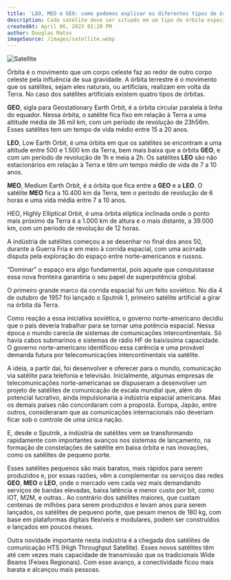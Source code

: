 ```yaml
---
title: 'LEO, MEO e GEO: como podemos explicar os diferentes tipos de órbita?'
description: Cada satélite deve ser situado em um tipo de órbita específico, a depender do tamanho e de sua utilidade.
createdAt: April 06, 2023 01:20 PM
author: Douglas Matos
imageSource: /images/satellite.webp
---
```

![Satellite](/images/satellite.webp)

Órbita é o movimento que um corpo celeste faz ao redor de outro corpo celeste pela influência de sua gravidade. A órbita terrestre é o movimento que os satélites, sejam eles naturais, ou artificiais, realizam em volta da Terra. No caso dos satélites artificiais existem quatro tipos de órbitas.

**GEO**, sigla para Geostationary Earth Orbit, é a órbita circular paralela à linha do equador. Nessa órbita, o satélite fica fixo em relação à Terra a uma altitude média de 36 mil km, com um período de revolução de 23h56m. Esses satélites tem um tempo de vida médio entre 15 a 20 anos.

**LEO**, Low Earth Orbit, é uma órbita em que os satélites se encontram a uma altitude entre 500 e 1.500 km da Terra, bem mais baixa que a órbita **GEO**, e com um período de revolução de 1h e meia a 2h. Os satélites **LEO** são não estacionários em relação à Terra e têm um tempo médio de vida de 7 a 10 anos.

**MEO**, Medium Earth Orbit, é a órbita que fica entre a **GEO** e a **LEO**. O satélite **MEO** fica a 10.400 km da Terra, tem o período de revolução de 6 horas e uma vida média entre 7 a 10 anos.

HEO, Highly Elliptical Orbit, é uma órbita elíptica inclinada onde o ponto mais próximo da Terra é a 1.000 km de altura e o mais distante, a 39.000 km, com um período de revolução de 12 horas.

A indústria de satélites começou a se desenhar no final dos anos 50, durante a Guerra Fria e em meio à corrida espacial, com uma acirrada disputa pela exploração do espaço entre norte-americanos e russos.

“Dominar” o espaço era algo fundamental, pois aquele que conquistasse essa nova fronteira garantiria o seu papel de superpotência global.

O primeiro grande marco da corrida espacial foi um feito soviético. No dia 4 de outubro de 1957 foi lançado o Sputnik 1, primeiro satélite artificial a girar na órbita da Terra.

Como reação a essa iniciativa soviética, o governo norte-americano decidiu que o país deveria trabalhar para se tornar uma potência espacial. Nessa época o mundo carecia de sistemas de comunicações intercontinentais. Só havia cabos submarinos e sistemas de rádio HF de baixíssima capacidade. O governo norte-americano identificou essa carência e uma provável demanda futura por telecomunicações intercontinentais via satélite.

A ideia, a partir daí, foi desenvolver e oferecer para o mundo, comunicação via satélite para telefonia e televisão. Inicialmente, algumas empresas de telecomunicações norte-americanas se dispuseram a desenvolver um projeto de satélites de comunicação de escala mundial que, além do potencial lucrativo, ainda impulsionaria a indústria espacial americana. Mas os demais países não concordaram com a proposta. Europa, Japão, entre outros, consideraram que as comunicações internacionais não deveriam ficar sob o controle de uma única nação.

E, desde o Sputnik, a indústria de satélites vem se transformando rapidamente com importantes avanços nos sistemas de lançamento, na formação de constelações de satélite em baixa órbita e nas inovações, como os satélites de pequeno porte.

Esses satélites pequenos são mais baratos, mais rápidos para serem produzidos e, por essas razões, vêm a complementar os serviços das redes **GEO**, **MEO** e **LEO**, onde o mercado vem cada vez mais demandando serviços de bandas elevadas, baixa latência e menor custo por bit, como IOT, M2M, e outras.. Ao contrário dos satélites maiores, que custam centenas de milhões para serem produzidos e levam anos para serem lançados, os satélites de pequeno porte, que pesam menos de 180 kg, com base em plataformas digitais flexíveis e modulares, podem ser construídos e lançados em poucos meses.

Outra novidade importante nesta indústria é a chegada dos satélites de comunicação HTS (High Throughput Satellite). Esses novos satélites têm até cem vezes mais capacidade de transmissão que os tradicionais Wide Beams (Feixes Regionais). Com esse avanço, a conectividade ficou mais barata e alcançou mais pessoas.